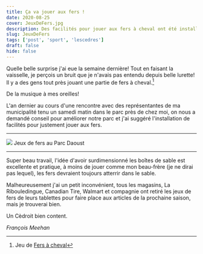 ```yaml
---
title: Ça va jouer aux fers !
date: 2020-08-25
cover: JeuxDeFers.jpg
description: Des facilités pour jouer aux fers à cheval ont été installées au parc d'Aoust,  les Cèdres 
slug: JeuxDeFers
tags: ['post', 'sport', 'lescedres']
draft: false
hide: false
---
```


Quelle belle surprise j'ai eue la semaine dernière! Tout en faisant la vaisselle, je perçois un bruit que je n'avais pas entendu depuis belle lurette! Il y a des gens tout près jouant une partie de fers à cheval.[^1]

De la musique à mes oreilles!

L'an dernier au cours d'une rencontre avec des représentantes de ma municipalité tenu un samedi matin dans le parc près de chez moi, on nous a demandé conseil pour améliorer notre parc et j'ai suggéré l'installation de facilités pour justement jouer aux fers.

---


<Flex>
  <Card width={[ 256, 320 ]} mx='auto'>
    <Image src='JeuxDeFers.jpg'/>
    <Text>
      Jeux de fers au Parc Daoust
    </Text>
  </Card>
</Flex>

---


Super beau travail, l'idée d'avoir surdimensionné les boîtes de sable est excellente et pratique, à moins de jouer comme mon beau-frère (je ne dirai pas lequel), les fers devraient toujours atterrir dans le sable.

Malheureusement j'ai un petit inconvénient, tous les magasins,  La Ribouledingue, Canadian Tire, Walmart et compagnie ont retiré les jeux de fers de leurs tablettes pour faire place aux articles de la prochaine saison, mais je trouverai bien. 

Un Cèdroit bien content.

*François Meehan*


[^1]: Jeu de [Fers à cheval](https://fr.wikipedia.org/wiki/Fer_%C3%A0_cheval_(jeu))